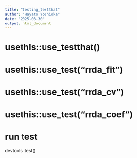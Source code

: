 ```yaml
---
title: "testing_testthat"
author: "Hayato Yoshioka"
date: "2025-03-30"
output: html_document
---
```


# usethis::use_testthat()
# usethis::use_test("rrda_fit")
# usethis::use_test("rrda_cv")
# usethis::use_test("rrda_coef")


# run test
devtools::test()

